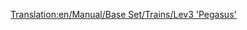 [[Translation:en/Manual/Base Set/Trains/Lev3 'Pegasus']]
{{en/Manual/Base Set/Trains/Trains|Image=[[File:en/Manual/Base Set/Trains/Lev3pegasus.png]]
|Cost=£96,093 ($192,186)
|Speed=480 km/h (300 mph)
|Weight=130 t
|Power=15,000 hp (11,185 kW)
|Annual=£3,571 ($7,142)
|Designed=2035
|Lifespan=20
|Capacity=N/A
|Description=Although it is the second fastest train and the fastest single headed train in the game, it is not that much faster then the Lev2 and Lev4 will most likely be released before you have finished upgrading your fleet to this. So it is normally best to skip this train and wait for the Lev4.
|Real-life=No Real-Life Equivalent has been found for this train. Perhaps in a few years, when MagLev has become a real technology, you could fill in a Third-Generation MagLev engine here.
}}